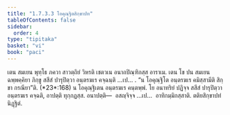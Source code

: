 ```yaml
---
title: "1.7.3.3 โอคุณฺฐิตสิกฺขาปท"
tableOfContents: false
sidebar:
  order: 4
type: "tipitaka"
basket: "vi"
book: "paci"
---
```



<DynamicBreadcrumb />

<Division number="598" book="paci">

<Paragraph number="1795" book="paci">
เตน สมเยน พุทฺโธ ภควา สาวตฺถิยํ วิหรติ เชตวเน อนาถปิณฺฑิกสฺส อาราเม. เตน โข ปน สมเยน ฉพฺพคฺคิยา ภิกฺขู สสีสํ ปารุปิตฺวา อนฺตรฆเร คจฺฉนฺติ …เป… .
</Paragraph>

<Paragraph number="1796" book="paci">
<Emphasis>“น โอคุณฺฐิโต อนฺตรฆเร คมิสฺสามีติ สิกฺขา กรณียา”</Emphasis>ติ. (*23*:<Emphasis>168</Emphasis>)
</Paragraph>

<Paragraph number="1797" book="paci">
น โอคุณฺฐิเตน อนฺตรฆเร คนฺตพฺพํ. โย อนาทริยํ ปฏิจฺจ สสีสํ ปารุปิตฺวา อนฺตรฆเร คจฺฉติ, อาปตฺติ ทุกฺกฏสฺส.
</Paragraph>

<Paragraph number="1798" book="paci">
อนาปตฺติ—  อสญฺจิจฺจ …เป…  อาทิกมฺมิกสฺสาติ.

</Paragraph>
</Division>

<Paragraph number="1799" type="center" book="paci">
ตติยสิกฺขาปทํ นิฏฺฐิตํ.
</Paragraph>